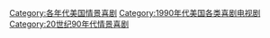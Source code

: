 [[Category:各年代美国情景喜剧|Category:各年代美国情景喜剧]]
[[Category:1990年代美国各类喜剧电视剧|Category:1990年代美国各类喜剧电视剧]]
[[Category:20世纪90年代情景喜剧|Category:20世纪90年代情景喜剧]]